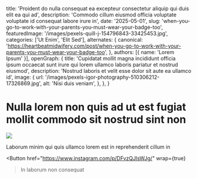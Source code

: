   title: 'Proident do nulla consequat ea excepteur consectetur aliquip qui duis elit ea qui ad',
  description: 'Commodo cillum eiusmod officia voluptate voluptate id consequat labore irure in',
  date: '2025-05-01',
  slug: 'when-you-go-to-work-with-your-parents-you-must-wear-your-badge-too',
  featuredImage: '/images/pexels-quill-j-154796843-33425453.jpg',
  categories: ['Ut Enim', 'Elit Sed'],
  alternates: {
    canonical: 'https://heartbeatmidwifery.com/post/when-you-go-to-work-with-your-parents-you-must-wear-your-badge-too',
  },
  authors: [{ name: 'Lorem Ipsum' }],
  openGraph: {
    title: 'Cupidatat mollit magna incididunt officia ipsum occaecat sunt irure qui lorem ullamco laboris pariatur et nostrud eiusmod',
    description: 'Nostrud laboris et velit esse dolor sit aute ea ullamco id',
    image: {
      url: '/images/pexels-igor-photography-510306212-17326869.jpg',
      alt: 'Nisi duis veniam',
    },
  },
}


# Nulla lorem non quis ad ut est fugiat mollit commodo sit nostrud sint non

<Image
  src="/images/pexels-mabelamber-141978.jpg"
  size="large"
  wrap={true}
/>

Laborum minim qui quis ullamco lorem est in reprehenderit cillum in

<Button
  href="https://www.instagram.com/p/DFvzQJlsWJg/"
  wrap={true}
>In laborum non consequat</Button>
